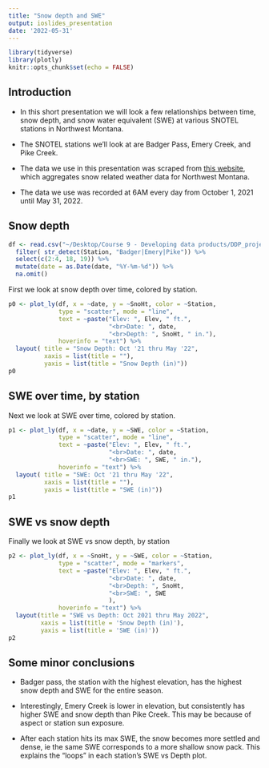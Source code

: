 ```yaml
---
title: "Snow depth and SWE"
output: ioslides_presentation
date: '2022-05-31'
---
```


```r
library(tidyverse)
library(plotly)
knitr::opts_chunk$set(echo = FALSE)
```

## Introduction

- In this short presentation we will look a few relationships between time, snow depth, and snow water equivalent (SWE) at various SNOTEL stations in Northwest Montana. 

- The SNOTEL stations we'll look at are Badger Pass, Emery Creek, and Pike Creek. 

- The data we use in this presentation was scraped from [this website](https://looper.avalanche.state.co.us/fac/), which aggregates snow related weather data for Northwest Montana. 

- The data we use was recorded at 6AM every day from October 1, 2021 until May 31, 2022. 

## Snow depth

```r
df <- read.csv("~/Desktop/Course 9 - Developing data products/DDP_projects/p2/flathead.csv") %>%
  filter( str_detect(Station, "Badger|Emery|Pike")) %>%
  select(c(2:4, 18, 19)) %>%
  mutate(date = as.Date(date, "%Y-%m-%d")) %>%
  na.omit()
```

First we look at snow depth over time, colored by station.

```r
p0 <- plot_ly(df, x = ~date, y = ~SnoHt, color = ~Station, 
              type = "scatter", mode = "line",
              text = ~paste("Elev: ", Elev, " ft.",
                            "<br>Date: ", date,
                            "<br>Depth: ", SnoHt, " in."),
              hoverinfo = "text") %>%
  layout( title = "Snow Depth: Oct '21 thru May '22",
          xaxis = list(title = ""),
          yaxis = list(title = "Snow Depth (in)"))
p0
```

## SWE over time, by station

Next we look at SWE over time, colored by station.

```r
p1 <- plot_ly(df, x = ~date, y = ~SWE, color = ~Station, 
              type = "scatter", mode = "line",
              text = ~paste("Elev: ", Elev, " ft.",
                            "<br>Date: ", date,
                            "<br>SWE: ", SWE, " in."),
              hoverinfo = "text") %>%
  layout( title = "SWE: Oct '21 thru May '22",
          xaxis = list(title = ""),
          yaxis = list(title = "SWE (in)"))
p1
```

## SWE vs snow depth

Finally we look at SWE vs snow depth, by station

```r
p2 <- plot_ly(df, x = ~SnoHt, y = ~SWE, color = ~Station, 
              type = "scatter", mode = "markers",
              text = ~paste("Elev: ", Elev, " ft.",
                            "<br>Date: ", date,
                            "<br>Depth: ", SnoHt, 
                            "<br>SWE: ", SWE 
                            ), 
              hoverinfo = "text") %>%
  layout(title = "SWE vs Depth: Oct 2021 thru May 2022",
         xaxis = list(title = 'Snow Depth (in)'),
         yaxis = list(title = 'SWE (in)'))
p2

```

## Some minor conclusions

- Badger pass, the station with the highest elevation, has the highest snow depth and SWE for the entire season. 

- Interestingly, Emery Creek is lower in elevation, but consistently has higher SWE and snow depth than Pike Creek. This may be because of aspect or station sun exposure.

- After each station hits its max SWE, the snow becomes more settled and dense, ie the same SWE corresponds to a more shallow snow pack. This explains the "loops" in each station's SWE vs Depth plot.  